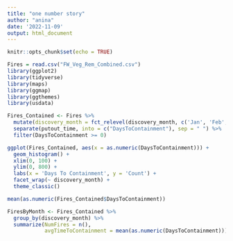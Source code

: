 ```yaml
---
title: "one number story"
author: "anina"
date: '2022-11-09'
output: html_document
---
```


```r
knitr::opts_chunk$set(echo = TRUE)

Fires = read.csv("FW_Veg_Rem_Combined.csv")
library(ggplot2)
library(tidyverse)
library(maps)
library(ggmap)
library(ggthemes)
library(usdata)
```

```r
Fires_Contained <- Fires %>%
  mutate(discovery_month = fct_relevel(discovery_month, c('Jan', 'Feb', 'Mar', 'Apr', 'May', 'Jun', 'Jul', 'Aug', 'Sep', 'Oct', 'Nov', 'Dec'))) %>%
  separate(putout_time, into = c("DaysToContainment"), sep = " ") %>%
  filter(DaysToContainment >= 0)
```

```r
ggplot(Fires_Contained, aes(x = as.numeric(DaysToContainment))) + 
  geom_histogram() + 
  xlim(0, 100) + 
  ylim(0, 800) + 
  labs(x = 'Days To Containment', y = 'Count') + 
  facet_wrap(~ discovery_month) + 
  theme_classic()
```

```r
mean(as.numeric(Fires_Contained$DaysToContainment))
```

```r
FiresByMonth <- Fires_Contained %>%
  group_by(discovery_month) %>%
  summarize(NumFires = n(), 
            avgTimeToContainment = mean(as.numeric(DaysToContainment)))
```










